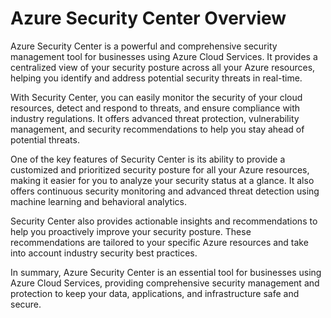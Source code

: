 
# Azure Security Center Overview

Azure Security Center is a powerful and comprehensive security management tool for businesses using Azure Cloud Services. It provides a centralized view of your security posture across all your Azure resources, helping you identify and address potential security threats in real-time.

With Security Center, you can easily monitor the security of your cloud resources, detect and respond to threats, and ensure compliance with industry regulations. It offers advanced threat protection, vulnerability management, and security recommendations to help you stay ahead of potential threats.

One of the key features of Security Center is its ability to provide a customized and prioritized security posture for all your Azure resources, making it easier for you to analyze your security status at a glance. It also offers continuous security monitoring and advanced threat detection using machine learning and behavioral analytics.

Security Center also provides actionable insights and recommendations to help you proactively improve your security posture. These recommendations are tailored to your specific Azure resources and take into account industry security best practices.

In summary, Azure Security Center is an essential tool for businesses using Azure Cloud Services, providing comprehensive security management and protection to keep your data, applications, and infrastructure safe and secure. 